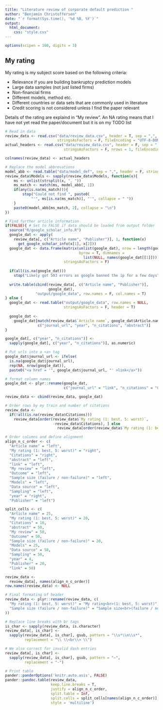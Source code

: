 ```yaml
---
title: "Literature review of corporate default prediction "
author: "Benjamin Christoffersen"
date: "`r format(Sys.time(), '%d %B, %Y')`"
output: 
  html_document:
    css: "style.css"
---
```


```r
options(scipen = 100, digits = 3)
```

## My rating
My rating is my subject score based on the following criteria:

* Relevance if you are building bankruptcy prediction models
* Large data samples (not just listed firms)
* Non-financial firms
* Different models, method etc. 
* Different countries or data sets that are commonly used in literature
* Credit scoring is not considered unless I find the paper relevant

Details of the rating are explaind in "My review". An NA rating means that I have not yet read the paper/document but it is on my TODO list

```r
# Read in data
review_data <- read.csv("data/review_data.csv", header = T, sep = ",", quote = '"', 
                        stringsAsFactors = F, fileEncoding = "UTF-8-BOM")
actual_headers <- read.csv("data/review_data.csv", header = F, sep = ",", quote = '"', 
                           stringsAsFactors = F, nrows = 1, fileEncoding = "UTF-8-BOM")

colnames(review_data) <- actual_headers

# Replace the model abbrevations 
model_abb <- read.table("data/model_def", sep = ",", header = F, stringsAsFactors = F)
review_data$Models <- sapply(review_data$Models, function(x){
    ms <- unlist(strsplit(x, ", "))
    ms_match <- match(ms, model_abb[, 1])
    if(any(is.na(ms_match))){
        stop("Could not find ", paste0(
            "'", ms[is.na(ms_match)], "'", collapse = " "))
    }
    paste0(model_abb[ms_match, 2], collapse = "\n")
})

# Find further article information
if(FALSE){ # Set to FALSE if data should be loaded from output folder
  source("R/google_scholar_info.R")
  google_dat <- apply(
    review_data[, c("Article name", "Publisher")], 1, function(x)
      get_google_scholar_info(x[1], x[2]))
  google_dat <- data.frame(matrix(unlist(google_dat), nrow = length(google_dat), 
                                  byrow = T, dimnames = 
                                    list(NULL, names(google_dat[[1]]))), 
                           stringsAsFactors = F)
  
  if(all(is.na(google_dat)))
    stop("Likely got 503 errors as google banned the ip for a few days")
  
  write.table(cbind(review_data[, c("Article name", "Publisher")],
                    google_dat), 
              "output/google_data", row.names = F, col.names = T)
} else {
  google_dat <- read.table("output/google_data", row.names = NULL, 
                           stringsAsFactors = F, header = T)
  
  google_dat <- 
    google_dat[match(review_data$`Article name`, google_dat$Article.name), 
               c("journal_url", "year", "n_citations", "abstract")]
}

google_dat[, c("year", "n_citations")] <- 
  sapply(google_dat[, c("year", "n_citations")], as.numeric)

# Put urls into a <a> tag
google_dat$journal_url <- ifelse(
  is.na(google_dat$journal_url), 
  rep(NA, nrow(google_dat)), 
  paste0("<a href = '", google_dat$journal_url, "' >link</a>"))

# format column names
google_dat <- plyr::rename(google_dat, 
                           c("journal_url" = "link", "n_citations" = "Citations"))

review_data <- cbind(review_data, google_dat)

# Order rows by my train and number of citations
review_data <- 
  if(!all(is.na(review_data$Citations)))
    review_data[order(review_data$`My rating (1: best, 5: worst)`, 
                      -review_data$Citations), ] else
                        review_data[order(review_data$`My rating (1: best, 5: worst)`), ]

# Order columns and define alignment
align_n_c_order <- c(
  "Article name" = "left", 
  "My rating (1: best, 5: worst)" = "right", 
  "Citations" = "right", 
  "abstract" = "left",
  "link" = "left",
  "My review" = "left", 
  "Outcome" = "left", 
  "Sample size (failure / non-failure)" = "left",
  "Models" = "left", 
  "Data source" = "left", 
  "Sampling" = "left",
  "year" = "right", 
  "Publisher" = "left")

split_cells <- c(
  "Article name" = 25, 
  "My rating (1: best, 5: worst)" = 20, 
  "Citations" = 10, 
  "abstract" = 50,
  "My review" = 50, 
  "Outcome" = 50, 
  "Sample size (failure / non-failure)" = 20,
  "Models" = 25, 
  "Data source" = 50, 
  "Sampling" = 50,
  "year" = 4, 
  "Publisher" = 20,
  "link" = 50)

review_data <- 
  review_data[, names(align_n_c_order)]
row.names(review_data) <- NULL

# Final formating of header 
review_data <- plyr::rename(review_data, c(
  "My rating (1: best, 5: worst)" = "My rating<br>(1: best, 5: worst)",
  "Sample size (failure / non-failure)" = "Sample size<br>(failure / non-failure)"
))

# Replace line breaks with br tags
is_char <- sapply(review_data, is.character)
review_data[, is_char] <- 
  sapply(review_data[, is_char], gsub, pattern = "\\s*\\n\\s*",
         replacement = "\\ \\<br\\> \\")

# We also correct for invalid dash entries
review_data[, is_char] <- 
  sapply(review_data[, is_char], gsub, pattern = "–",
         replacement = "-")

# Print table
pander::panderOptions('knitr.auto.asis', FALSE)
pander::pandoc.table(review_data,
                     keep.line.breaks = T, 
                     justify = align_n_c_order, 
                     split.table = Inf,
                     split.cells = split_cells[names(align_n_c_order)],
                     style = 'multiline')
```

<script type="text/javascript">
$(document).ready(function(){
  $("#my-rating > table > colgroup > col:nth-child(5)").attr("width", "1%");
});
</script>